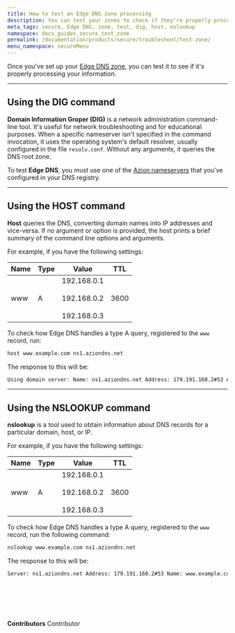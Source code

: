 ```yaml
---
title: How to test an Edge DNS zone processing
description: You can test your zones to check if they're properly processing information.
meta_tags: secure, Edge DNS, zone, test, dig, host, nslookup
namespace: docs_guides_secure_test_zone
permalink: /documentation/products/secure/troubleshoot/test-zone/
menu_namespace: secureMenu
---
```



Once you've set up your [Edge DNS zone](/en/documentation/products/guides/secure/edge-dns-configure-main-settings/), you can test it to see if it's properly processing your information.


---

## Using the DIG command

**Domain Information Groper (DIG)** is a network administration command-line tool. It's useful for network troubleshooting and for educational purposes. When a specific nameserver isn't specified in the command invocation, it uses the operating system's default resolver, usually configured in the file `resolv.conf`. Without any arguments, it queries the DNS root zone.

To test **Edge DNS**, you must use one of the [Azion nameservers](/en/documentation/products/secure/edge-dns/#dns-provider-configuration) that you've configured in your DNS registry.

<LinkButton link="/en/documentation/products/guides/run-the-dig-command/" label="go to dig command guide" outlined />

---

## Using the HOST command

**Host** queries the DNS, converting domain names into IP addresses and vice-versa. If no argument or option is provided, the host prints a brief summary of the command line options and arguments.

For example, if you have the following settings:

| Name | Type | Value                                               | TTL  |
|------|------|-----------------------------------------------------|------|
| www  | A    | 192.168.0.1<br /><br /> 192.168.0.2<br /><br /> 192.168.0.3 | 3600 |

To check how Edge DNS handles a type A query, registered to the `www` record, run:

```bash
host www.example.com ns1.aziondns.net
```

The response to this will be:

```bash
Using domain server: Name: ns1.aziondns.net Address: 179.191.160.2#53 Aliases: www.example.com has address 192.168.0.1 www.example.com has address 192.168.0.2 www.example.com has address 192.168.0.3
```

---

## Using the NSLOOKUP command

**nslookup** is a tool used to obtain information about DNS records for a particular domain, host, or IP.

For example, if you have the following settings:

| Name | Type | Value                                               | TTL  |
|------|------|-----------------------------------------------------|------|
| www  | A    | 192.168.0.1<br /><br /> 192.168.0.2<br /><br /> 192.168.0.3 | 3600 |

To check how Edge DNS handles a type A query, registered to the `www` record, run the following command:

```bash
nslookup www.example.com ns1.aziondns.net
```

The response to this will be:

```bash
Server: ns1.aziondns.net Address: 179.191.160.2#53 Name: www.example.com Address: 192.168.0.1 Name: www.example.com Address: 192.168.0.2 Name: www.example.com Address: 192.168.0.3
```
<br /><br />
---

**Contributors** <ContributorList>Contributor</ContributorList>
